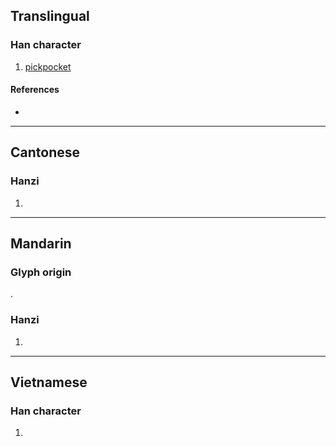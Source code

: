 {{character info}}
==Translingual==

===Han character===
{{Han char|rn=64|rad=手|as=08|sn=12|four=20552|canj=QQQ|ids=⿱手𢪒}}

# [[pickpocket]]

====References====
* {{Han ref|kx=0440.181|dkj=12311|hdz=31889.030|uh=63B1|ud=25521|bh=D953|bd=55635}}

----

==Cantonese==

===Hanzi===
{{yue-hanzi|jyut=[[paa4]]|y=pa4}}

# {{rfdef|yue|sort=手08}}

----

==Mandarin==

===Glyph origin===
{{zh-etym-triple|手|hand}}.

===Hanzi===
{{cmn-hanzi|pin=[[pá]] ([[pa2]]), [[shǒu]] ([[shou3]])|wg=p'a<sup>2</sup>, shou<sup>3</sup>}}

# {{rfdef|cmn|sort=手08}}

----

==Vietnamese==

===Han character===
{{vi-readings|reading=bà|rs=手08}}

# {{rfdef|vi|sort=手08}}